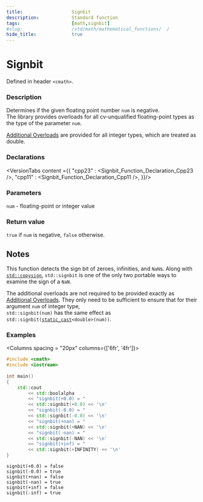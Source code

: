 ```yaml
---
title:                  Signbit
description:            Standard function
tags:                   [math,signbit]
#slug:                  /std/math/mathematical_functions/  /
hide_title:             true
---
```




# Signbit

Defined in header `<cmath>`.

### Description

Determines if the given floating point number <code>num</code> is negative. <br/>
&#8203;<Since v='cpp23'>The library provides overloads for all cv-unqualified floating-point types as the type of the parameter <code>num</code></Since>.<br/>

&#8203;<a href='#declarations'>Additional Overloads</a> are provided for all integer types, which are treated as <span class='col-lb'>double</span>.

### Declarations

<VersionTabs content ={{
    "cpp23" : <Signbit_Function_Declaration_Cpp23 />,
    "cpp11" : <Signbit_Function_Declaration_Cpp11 />,
}}/>

### Parameters
 
&#8203;<code>num</code> - floating-point or integer value

### Return value

`true` if <code>num</code> is negative, `false` otherwise.

## Notes
This function detects the sign bit of zeroes, infinities, and `NaN`s. 
Along with <a href='/docs/std/math/mathematical_functions/copysign'><code>std::copysign</code></a>, `std::signbit` is one of the only two portable ways to examine the sign of a `NaN`.

The additional overloads are not required to be provided exactly as <a href='#declarations'>Additional Overloads</a>. 
They only need to be sufficient to ensure that for their argument <code>num</code> of integer type, <br/>
`std::signbit(num)` has the same effect as <code>std::signbit(<a href='/docs/std/lang-support/static_cast'>static_cast</a>&lt;<span class='col-lb'>double</span>&gt;(num))</code>.

### Examples

<Columns spacing = "20px" columns={['6fr', '4fr']}>
<div>

```cpp
#include <cmath>
#include <iostream>
 
int main()
{
    std::cout 
        << std::boolalpha
        << "signbit(+0.0) = " 
        << std::signbit(+0.0) << '\n'
        << "signbit(-0.0) = " 
        << std::signbit(-0.0) << '\n'
        << "signbit(+nan) = " 
        << std::signbit(+NAN) << '\n'
        << "signbit(-nan) = " 
        << std::signbit(-NAN) << '\n'
        << "signbit(+inf) = " 
        << std::signbit(+INFINITY) << '\n'
}

```

</div><div>

```plaintext title="Result"
signbit(+0.0) = false
signbit(-0.0) = true
signbit(+nan) = false
signbit(-nan) = true
signbit(+inf) = false
signbit(-inf) = true
```

</div>
</Columns>